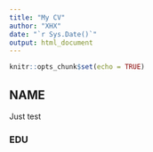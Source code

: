 ```yaml
---
title: "My CV"
author: "XHX"
date: "`r Sys.Date()`"
output: html_document
---
```


```r
knitr::opts_chunk$set(echo = TRUE)
```

## NAME

Just test

### EDU
